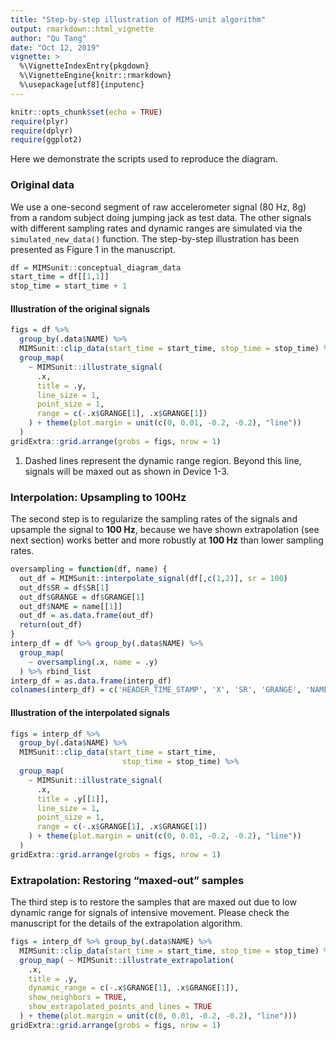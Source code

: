 ```yaml
---
title: "Step-by-step illustration of MIMS-unit algorithm"
output: rmarkdown::html_vignette
author: "Qu Tang"
date: "Oct 12, 2019"
vignette: >
  %\VignetteIndexEntry{pkgdown}
  %\VignetteEngine{knitr::rmarkdown}
  %\usepackage[utf8]{inputenc}
---
```


```r
knitr::opts_chunk$set(echo = TRUE)
require(plyr)
require(dplyr)
require(ggplot2)
```



Here we demonstrate the scripts used to reproduce the diagram.

### Original data

We use a one-second segment of raw accelerometer signal (80 Hz, 8g) from a random subject doing jumping jack as test data. The other signals with different sampling rates and dynamic ranges are simulated via the `simulated_new_data()` function. The step-by-step illustration has been presented as Figure 1 in the manuscript.


```r
df = MIMSunit::conceptual_diagram_data
start_time = df[[1,1]]
stop_time = start_time + 1
```

#### Illustration of the original signals

```r
figs = df %>% 
  group_by(.data$NAME) %>%
  MIMSunit::clip_data(start_time = start_time, stop_time = stop_time) %>%
  group_map(
    ~ MIMSunit::illustrate_signal(
      .x,
      title = .y,
      line_size = 1,
      point_size = 1,
      range = c(-.x$GRANGE[1], .x$GRANGE[1])
    ) + theme(plot.margin = unit(c(0, 0.01, -0.2, -0.2), "line"))
  )
gridExtra::grid.arrange(grobs = figs, nrow = 1)
```

1. Dashed lines represent the dynamic range region. Beyond this line, signals will be maxed out as shown in Device 1-3.

### Interpolation: Upsampling to 100Hz

The second step is to regularize the sampling rates of the signals and upsample the signal to __100 Hz__, because we have shown extrapolation (see next section) works better and more robustly at __100 Hz__ than lower sampling rates. 

```r
oversampling = function(df, name) {
  out_df = MIMSunit::interpolate_signal(df[,c(1,2)], sr = 100)
  out_df$SR = df$SR[1]
  out_df$GRANGE = df$GRANGE[1]
  out_df$NAME = name[[1]]
  out_df = as.data.frame(out_df)
  return(out_df)
}
interp_df = df %>% group_by(.data$NAME) %>%
  group_map(
    ~ oversampling(.x, name = .y)
  ) %>% rbind_list
interp_df = as.data.frame(interp_df)
colnames(interp_df) = c('HEADER_TIME_STAMP', 'X', 'SR', 'GRANGE', 'NAME')
```

#### Illustration of the interpolated signals

```r
figs = interp_df %>%
  group_by(.data$NAME) %>%
  MIMSunit::clip_data(start_time = start_time,
                         stop_time = stop_time) %>%
  group_map(
    ~ MIMSunit::illustrate_signal(
      .x,
      title = .y[[1]],
      line_size = 1,
      point_size = 1,
      range = c(-.x$GRANGE[1], .x$GRANGE[1])
    ) + theme(plot.margin = unit(c(0, 0.01, -0.2, -0.2), "line"))
  )
gridExtra::grid.arrange(grobs = figs, nrow = 1)
```

### Extrapolation: Restoring "maxed-out" samples

The third step is to restore the samples that are maxed out due to low dynamic range for signals of intensive movement. Please check the manuscript for the details of the extrapolation algorithm.

```r
figs = interp_df %>% group_by(.data$NAME) %>%
  MIMSunit::clip_data(start_time = start_time, stop_time = stop_time) %>%
  group_map( ~ MIMSunit::illustrate_extrapolation(
    .x,
    title = .y,
    dynamic_range = c(-.x$GRANGE[1], .x$GRANGE[1]),
    show_neighbors = TRUE,
    show_extrapolated_points_and_lines = TRUE
  ) + theme(plot.margin = unit(c(0, 0.01, -0.2, -0.2), "line"))) 
gridExtra::grid.arrange(grobs = figs, nrow = 1)
```
